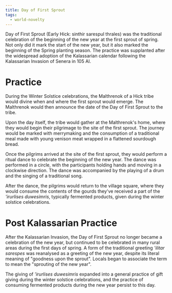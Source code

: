 ```yaml
---
title: Day of First Sprout
tags:
  - world-novelty
---
```



Day of First Sprout (Early Hick: sinthir sarespul thrales) was the traditional
celebration of the beginning of the new year at the first sprout of spring. Not
only did it mark the start of the new year, but it also marked the beginning of
the Spring planting season. The practice was supplanted after the widespread
adoption of the Kalassarian calendar following the Kalassarian Invasion of
Senera in 105 AI.

# Practice

During the Winter Solstice celebrations, the Malthrenok of a Hick tribe would
divine when and where the first sprout would emerge. The Malthrenok would then
announce the date of the Day of First Sprout to the tribe.

Upon the day itself, the tribe would gather at the Malthrenok's home, where they
would begin their pilgrimage to the site of the first sprout. The journey would
be marked with merrymaking and the consumption of a traditional meal made with
young venison meat wrapped in a flattened sourdough bread.

Once the pilgrims arrived at the site of the first sprout, they would perform a
ritual dance to celebrate the beginning of the new year. The dance was performed
in a circle, with the participants holding hands and moving in a clockwise
direction. The dance was accompanied by the playing of a drum and the singing of
a traditional song.

After the dance, the pilgrims would return to the village square, where they
would consume the contents of the gourds they've received a part of the
_'irurlises duwesimris_, typically fermented products, given during the winter
solstice celebrations.

# Post Kalassarian Practice

After the Kalassarian Invasion, the Day of First Sprout no longer became a
celebration of the new year, but continued to be celebrated in many rural areas
during the first days of spring. A form of the traditional greeting _'ilitar
sarespes_ was reanalysed as a greeting of the new year, despite its literal
meaning of "goodness upon the sprout". Locals began to associate the term to
mean the "sprouting of the new year".

The giving of _'irurlises duwesimris_ expanded into a general practice of gift
giving during the winter solstice celebrations, and the practice of consuming
fermented products during the new year persist to this day.
